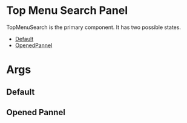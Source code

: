 

# Top Menu Search Panel

TopMenuSearch is the primary component. It has two possible states.

- [Default](#Default)
- [OpenedPannel](#OpenedPannel)

# Args 
<ArgsTable of={TopMenuSearch} />

## Default
<Story id="top-menu-top-menu-search--default" />

## Opened Pannel
<Story id="top-menu-top-menu-search--opened-pannel" />